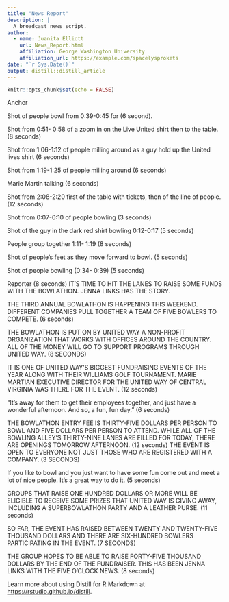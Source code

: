 ```yaml
---
title: "News Report"
description: |
  A broadcast news script.
author:
  - name: Juanita Elliott  
    url: News_Report.html
    affiliation: George Washington University
    affiliation_url: https://example.com/spacelysprokets
date: "`r Sys.Date()`"
output: distill::distill_article
---
```


```r
knitr::opts_chunk$set(echo = FALSE)
```

Anchor 



Shot of people bowl from 0:39-0:45 for (6 second).




Shot from 0:51- 0:58 of a zoom in on the Live United shirt then to the table. (8 seconds) 






Shot from 1:06-1:12 of people milling around as a guy hold up the United lives shirt (6 seconds) 


Shot from 1:19-1:25 of people milling around (6 seconds)


Marie Martin talking (6 seconds)



Shot from 2:08-2:20 first of the table with tickets, then of the line of people. (12 seconds)






Shot from 0:07-0:10 of people bowling (3 seconds) 



Shot of the guy in the dark red shirt bowling 0:12-0:17 (5 seconds) 


People group together 1:11- 1:19 
(8 seconds) 


Shot of people's feet as they move forward to bowl. (5 seconds) 




Shot of people bowling (0:34- 0:39) (5 seconds)



Reporter (8 seconds)	IT’S TIME TO HIT THE LANES TO RAISE SOME FUNDS WITH THE BOWLATHON. JENNA LINKS HAS THE STORY. 

THE THIRD ANNUAL BOWLATHON IS HAPPENING THIS WEEKEND. DIFFERENT COMPANIES PULL TOGETHER A TEAM OF FIVE BOWLERS TO COMPETE. (6 seconds)

THE BOWLATHON IS PUT ON BY UNITED WAY A NON-PROFIT ORGANIZATION THAT WORKS WITH OFFICES AROUND THE COUNTRY. ALL OF THE MONEY WILL GO TO SUPPORT PROGRAMS THROUGH UNITED WAY. (8 SECONDS)

IT IS ONE OF UNITED WAY'S BIGGEST FUNDRAISING EVENTS OF THE YEAR ALONG WITH THEIR WILLIAMS GOLF TOURNAMENT. MARIE MARTIAN EXECUTIVE DIRECTOR FOR THE UNITED WAY OF CENTRAL VIRGINIA WAS THERE FOR THE EVENT. (12 seconds) 

“It’s away for them to get their employees together, and just have a wonderful afternoon. And so, a fun, fun day.” (6 seconds)

THE BOWLATHON ENTRY FEE IS THIRTY-FIVE DOLLARS PER PERSON TO BOWL AND FIVE DOLLARS PER PERSON TO ATTEND. WHILE ALL OF THE BOWLING ALLEY’S THIRTY-NINE LANES ARE FILLED FOR TODAY, THERE ARE OPENINGS TOMORROW AFTERNOON. (12 seconds)
THE EVENT IS OPEN TO EVERYONE NOT JUST THOSE WHO ARE REGISTERED WITH A COMPANY. (3 SECONDS) 

If you like to bowl and you just want to have some fun come out and meet a lot of nice people. It’s a great way to do it. (5 seconds)

GROUPS THAT RAISE ONE HUNDRED DOLLARS OR MORE WILL BE ELIGIBLE TO RECEIVE SOME PRIZES THAT UNITED WAY IS GIVING AWAY, INCLUDING A SUPERBOWLATHON PARTY AND A LEATHER PURSE. (11 seconds)

SO FAR, THE EVENT HAS RAISED BETWEEN TWENTY AND TWENTY-FIVE THOUSAND DOLLARS AND THERE ARE SIX-HUNDRED BOWLERS PARTICIPATING IN THE EVENT. (7 SECONDS)

THE GROUP HOPES TO BE ABLE TO RAISE FORTY-FIVE THOUSAND DOLLARS BY THE END OF THE FUNDRAISER. THIS HAS BEEN JENNA LINKS WITH THE FIVE O’CLOCK NEWS. (8 seconds)


Learn more about using Distill for R Markdown at <https://rstudio.github.io/distill>.





